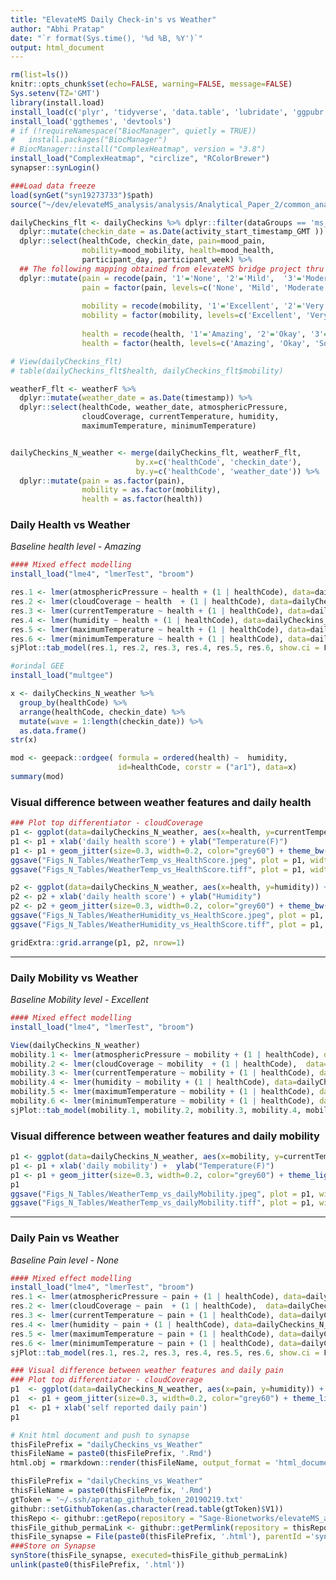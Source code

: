 ```yaml
---
title: "ElevateMS Daily Check-in's vs Weather"
author: "Abhi Pratap"
date: "`r format(Sys.time(), '%d %B, %Y')`"
output: html_document
---
```



```r
rm(list=ls())
knitr::opts_chunk$set(echo=FALSE, warning=FALSE, message=FALSE)
Sys.setenv(TZ='GMT')
library(install.load)
install_load(c('plyr', 'tidyverse', 'data.table', 'lubridate', 'ggpubr', 'synapser'))
install_load('ggthemes', 'devtools')
# if (!requireNamespace("BiocManager", quietly = TRUE))
#   install.packages("BiocManager")
# BiocManager::install("ComplexHeatmap", version = "3.8")
install_load("ComplexHeatmap", "circlize", "RColorBrewer")
synapser::synLogin()

###Load data freeze
load(synGet("syn19273733")$path)
source("~/dev/elevateMS_analysis/analysis/Analytical_Paper_2/common_analysis_functions.R")
```



```r
dailyCheckins_flt <- dailyCheckins %>% dplyr::filter(dataGroups == 'ms_patient') %>%
  dplyr::mutate(checkin_date = as.Date(activity_start_timestamp_GMT )) %>%
  dplyr::select(healthCode, checkin_date, pain=mood_pain, 
                mobility=mood_mobility, health=mood_health,
                participant_day, participant_week) %>%
  ## The following mapping obtained from elevateMS bridge project thru Larsson
  dplyr::mutate(pain = recode(pain, '1'='None', '2'='Mild',  '3'='Moderate', '4'='Severe' , '5'='Horrible'),
                pain = factor(pain, levels=c('None', 'Mild', 'Moderate', 'Severe' ,'Horrible')),
                
                mobility = recode(mobility, '1'='Excellent', '2'='Very Good', '3'='Good', '4'='Not Great', '5'='Horrible'),
                mobility = factor(mobility, levels=c('Excellent', 'Very Good', 'Good', 'Not Great', 'Horrible')),
                
                health = recode(health, '1'='Amazing', '2'='Okay', '3'='So-So', '4'='Not Great', '5'='Horrible'),
                health = factor(health, levels=c('Amazing', 'Okay', 'So-So', 'Not Great', 'Horrible')))

# View(dailyCheckins_flt)
# table(dailyCheckins_flt$health, dailyCheckins_flt$mobility)

weatherF_flt <- weatherF %>%
  dplyr::mutate(weather_date = as.Date(timestamp)) %>%
  dplyr::select(healthCode, weather_date, atmosphericPressure, 
                cloudCoverage, currentTemperature, humidity, 
                maximumTemperature, minimumTemperature)


dailyCheckins_N_weather <- merge(dailyCheckins_flt, weatherF_flt, 
                            by.x=c('healthCode', 'checkin_date'), 
                            by.y=c('healthCode', 'weather_date')) %>%
  dplyr::mutate(pain = as.factor(pain),
                mobility = as.factor(mobility),
                health = as.factor(health))
```


### Daily Health vs Weather
_Baseline health level - Amazing_
```r
#### Mixed effect modelling
install_load("lme4", "lmerTest", "broom")

res.1 <- lmer(atmosphericPressure ~ health + (1 | healthCode), data=dailyCheckins_N_weather )
res.2 <- lmer(cloudCoverage ~ health  + (1 | healthCode), data=dailyCheckins_N_weather )
res.3 <- lmer(currentTemperature ~ health + (1 | healthCode), data=dailyCheckins_N_weather )
res.4 <- lmer(humidity ~ health + (1 | healthCode), data=dailyCheckins_N_weather )
res.5 <- lmer(maximumTemperature ~ health + (1 | healthCode), data=dailyCheckins_N_weather )
res.6 <- lmer(minimumTemperature ~ health + (1 | healthCode), data=dailyCheckins_N_weather )
sjPlot::tab_model(res.1, res.2, res.3, res.4, res.5, res.6, show.ci = F)
```



```r
#orindal GEE
install_load("multgee")

x <- dailyCheckins_N_weather %>% 
  group_by(healthCode) %>%
  arrange(healthCode, checkin_date) %>%
  mutate(wave = 1:length(checkin_date)) %>%
  as.data.frame()
str(x)

mod <- geepack::ordgee( formula = ordered(health) ~  humidity, 
                        id=healthCode, corstr = ("ar1"), data=x)
summary(mod)
```


### Visual difference between weather features and daily health

```r
### Plot top differentiator - cloudCoverage
p1 <- ggplot(data=dailyCheckins_N_weather, aes(x=health, y=currentTemperature)) + geom_boxplot(width=0.6)
p1 <- p1 + xlab('daily health score') + ylab("Temperature(F)")
p1 <- p1 + geom_jitter(size=0.3, width=0.2, color="grey60") + theme_bw(base_size = 15)
ggsave("Figs_N_Tables/WeatherTemp_vs_HealthScore.jpeg", plot = p1, width = 8, height = 6, dpi = 300)
ggsave("Figs_N_Tables/WeatherTemp_vs_HealthScore.tiff", plot = p1, width = 8, height = 6, dpi = 300)

p2 <- ggplot(data=dailyCheckins_N_weather, aes(x=health, y=humidity)) + geom_boxplot(width=0.6)
p2 <- p2 + xlab('daily health score') + ylab("Humidity")
p2 <- p2 + geom_jitter(size=0.3, width=0.2, color="grey60") + theme_bw(base_size = 15)
ggsave("Figs_N_Tables/WeatherHumidity_vs_HealthScore.jpeg", plot = p1, width = 8, height = 6, dpi = 300)
ggsave("Figs_N_Tables/WeatherHumidity_vs_HealthScore.tiff", plot = p1, width = 8, height = 6, dpi = 300)

gridExtra::grid.arrange(p1, p2, nrow=1)
```




-------


### Daily Mobility vs Weather
_Baseline Mobility level - Excellent_

```r
#### Mixed effect modelling
install_load("lme4", "lmerTest", "broom")

View(dailyCheckins_N_weather)
mobility.1 <- lmer(atmosphericPressure ~ mobility + (1 | healthCode), data=dailyCheckins_N_weather )
mobility.2 <- lmer(cloudCoverage ~ mobility  + (1 | healthCode),  data=dailyCheckins_N_weather )
mobility.3 <- lmer(currentTemperature ~ mobility + (1 | healthCode), data=dailyCheckins_N_weather )
mobility.4 <- lmer(humidity ~ mobility + (1 | healthCode), data=dailyCheckins_N_weather )
mobility.5 <- lmer(maximumTemperature ~ mobility + (1 | healthCode), data=dailyCheckins_N_weather )
mobility.6 <- lmer(minimumTemperature ~ mobility + (1 | healthCode), data=dailyCheckins_N_weather )
sjPlot::tab_model(mobility.1, mobility.2, mobility.3, mobility.4, mobility.6, mobility.6, show.ci = F)
```


### Visual difference between weather features and daily mobility
```r
p1 <- ggplot(data=dailyCheckins_N_weather, aes(x=mobility, y=currentTemperature)) + geom_boxplot(width=0.6)
p1 <- p1 + xlab('daily mobility') +  ylab("Temperature(F)")
p1 <- p1 + geom_jitter(size=0.3, width=0.2, color="grey60") + theme_light(base_size = 15)
p1
ggsave("Figs_N_Tables/WeatherTemp_vs_dailyMobility.jpeg", plot = p1, width = 8, height = 6, dpi = 300)
ggsave("Figs_N_Tables/WeatherTemp_vs_dailyMobility.tiff", plot = p1, width = 8, height = 6, dpi = 300)
```


-------

### Daily Pain vs Weather
_Baseline Pain level - None_


```r
#### Mixed effect modelling
install_load("lme4", "lmerTest", "broom")
res.1 <- lmer(atmosphericPressure ~ pain + (1 | healthCode), data=dailyCheckins_N_weather )
res.2 <- lmer(cloudCoverage ~ pain  + (1 | healthCode),  data=dailyCheckins_N_weather )
res.3 <- lmer(currentTemperature ~ pain + (1 | healthCode), data=dailyCheckins_N_weather )
res.4 <- lmer(humidity ~ pain + (1 | healthCode), data=dailyCheckins_N_weather )
res.5 <- lmer(maximumTemperature ~ pain + (1 | healthCode), data=dailyCheckins_N_weather )
res.6 <- lmer(minimumTemperature ~ pain + (1 | healthCode), data=dailyCheckins_N_weather )
sjPlot::tab_model(res.1, res.2, res.3, res.4, res.5, res.6, show.ci = F)
```


```r
### Visual difference between weather features and daily pain
### Plot top differentiator - cloudCoverage
p1  <- ggplot(data=dailyCheckins_N_weather, aes(x=pain, y=humidity)) + geom_boxplot(width=0.6)
p1  <- p1 + geom_jitter(size=0.3, width=0.2, color="grey60") + theme_light(base_size = 15)
p1  <- p1 + xlab('self reported daily pain')
p1
```



```r
# Knit html document and push to synapse
thisFilePrefix = "dailyCheckins_vs_Weather"
thisFileName = paste0(thisFilePrefix, '.Rmd')
html.obj = rmarkdown::render(thisFileName, output_format = 'html_document')

thisFilePrefix = "dailyCheckins_vs_Weather"
thisFileName = paste0(thisFilePrefix, '.Rmd')
gtToken = '~/.ssh/apratap_github_token_20190219.txt'
githubr::setGithubToken(as.character(read.table(gtToken)$V1))
thisRepo <- githubr::getRepo(repository = "Sage-Bionetworks/elevateMS_analysis", ref="branch", refName='master')
thisFile_github_permaLink <- githubr::getPermlink(repository = thisRepo, repositoryPath=paste0('analysis/Analytical_Paper_2/',thisFileName))
thisFile_synapse = File(paste0(thisFilePrefix, '.html'), parentId ='syn11315047')
###Store on Synapse
synStore(thisFile_synapse, executed=thisFile_github_permaLink)
unlink(paste0(thisFilePrefix, '.html'))
```